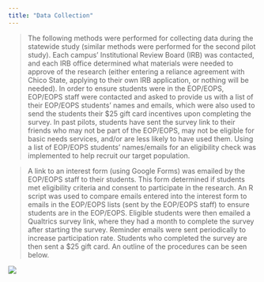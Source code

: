```yaml
---
title: "Data Collection"
---
```


> The following methods were performed for collecting data during the statewide study (similar methods were performed for the second pilot study). Each campus' Institutional Review Board (IRB) was contacted, and each IRB office determined what materials were needed to approve of the research (either entering a reliance agreement with Chico State, applying to their own IRB application, or nothing will be needed). In order to ensure students were in the EOP/EOPS, EOP/EOPS staff were contacted and asked to provide us with a list of their EOP/EOPS students' names and emails, which were also used to send the students their \$25 gift card incentives upon completing the survey. In past pilots, students have sent the survey link to their friends who may not be part of the EOP/EOPS, may not be eligible for basic needs services, and/or are less likely to have used them. Using a list of EOP/EOPS students' names/emails for an eligibility check was implemented to help recruit our target population.

> A link to an interest form (using Google Forms) was emailed by the EOP/EOPS staff to their students. This form determined if students met eligibility criteria and consent to participate in the research. An R script was used to compare emails entered into the interest form to emails in the EOP/EOPS lists (sent by the EOP/EOPS staff) to ensure students are in the EOP/EOPS. Eligible students were then emailed a Qualtrics survey link, where they had a month to complete the survey after starting the survey. Reminder emails were sent periodically to increase participation rate. Students who completed the survey are then sent a \$25 gift card. An outline of the procedures can be seen below.

![](BNS%20Automated%20R%20Process%20Flowchart.png)
